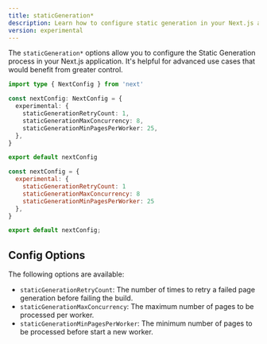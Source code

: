 ```yaml
---
title: staticGeneration*
description: Learn how to configure static generation in your Next.js application.
version: experimental
---
```


The `staticGeneration*` options allow you to configure the Static Generation process in your Next.js application. It's helpful for advanced use cases that would benefit from greater control.

```ts filename="next.config.ts" switcher
import type { NextConfig } from 'next'

const nextConfig: NextConfig = {
  experimental: {
    staticGenerationRetryCount: 1,
    staticGenerationMaxConcurrency: 8,
    staticGenerationMinPagesPerWorker: 25,
  },
}

export default nextConfig
```

```js filename="next.config.js" switcher
const nextConfig = {
  experimental: {
    staticGenerationRetryCount: 1
    staticGenerationMaxConcurrency: 8
    staticGenerationMinPagesPerWorker: 25
  },
}

export default nextConfig;
```

## Config Options

The following options are available:

- `staticGenerationRetryCount`: The number of times to retry a failed page generation before failing the build.
- `staticGenerationMaxConcurrency`: The maximum number of pages to be processed per worker.
- `staticGenerationMinPagesPerWorker`: The minimum number of pages to be processed before start a new worker.
